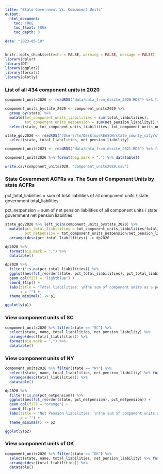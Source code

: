```yaml
---
title: "State Government Vs. Component Units"
output: 
  html_document:
    toc: TRUE
    toc_float: TRUE
    toc_depth: 3
    
date: "2023-05-10"
---
```


```r
knitr::opts_chunk$set(echo = FALSE, warning = FALSE, message = FALSE)
library(dplyr)
library(DT)
library(ggplot2)
library(forcats)
library(plotly)
```

### List of all 434 component units in 2020
```r
component_units2020 <- readRDS("data/data_from_dbsite_2020.RDS") %>% filter(!is.na(component_unit_of_id)) %>% select(state, name, total_liabilities, net_pension_liability)

component_units_bystate_2020 <- component_units2020 %>% 
  group_by(state) %>% 
  mutate(tot_component_units_liabilities = sum(total_liabilities),
         tot_component_units_netpension = sum(net_pension_liability)) %>% 
  select(state, tot_component_units_liabilities, tot_component_units_netpension) %>% distinct()

state_gov2020 <- readRDS("/Users/tn/Desktop/REASON/state_county_city/state_gov.RDS") %>% 
  select(state, total_liabilities, net_pension_liability)

component_units2021 <- readRDS("data/data_from_dbsite_2021.RDS") %>% filter(!is.na(component_unit_of_id))

component_units2020 %>% format(big.mark = ",") %>% datatable()

write.csv(component_units2020, "component_units2020.csv")
```

### State Government ACFRs vs. The Sum of Component Units by state ACFRs

pct_total_liabilities = sum of total liabilities of all component units / state government total_liabilities

pct_netpension = sum of net pension liabilities of all component units / state government net pension liabilities 


```r
state_gov2020 %>% left_join(component_units_bystate_2020) %>% 
  mutate(pct_total_liabilities = tot_component_units_liabilities/total_liabilities,
         pct_netpension = tot_component_units_netpension/net_pension_liability) %>% 
  arrange(desc(pct_total_liabilities)) -> dp2020

dp2020 %>% 
  format(big.mark = ",") %>% 
  datatable()

```

```r
dp2020 %>% 
  filter(!is.na(pct_total_liabilities)) %>% 
  ggplot(aes(fct_reorder(state, pct_total_liabilities), pct_total_liabilities)) +
  geom_col(fill = "lightblue") +
  coord_flip() +
  labs(title = "Total liabilities: \nThe sum of component units as a percentage of state government", 
       x = "") +
  theme_minimal() -> p1

ggplotly(p1)

```

### View component units of SC

```r
component_units2020 %>% filter(state == "SC") %>% 
  select(state, name, total_liabilities, net_pension_liability) %>% 
  arrange(desc(total_liabilities)) %>% 
  format(big.mark = ",") %>% 
  datatable()
```

### View component units of NY

```r
component_units2020 %>% filter(state == "NY") %>% 
  select(state, name, total_liabilities, net_pension_liability) %>% format(big.mark = ",") %>% 
  arrange(desc(total_liabilities)) %>% 
  datatable()
```

```r
dp2020 %>% 
  filter(!is.na(pct_netpension)) %>% 
  ggplot(aes(fct_reorder(state, pct_netpension), pct_netpension)) +
  geom_col(fill = "orange") +
  coord_flip() +
  labs(title = "Net Pension liabilities: \nThe sum of component units as a percentage of state government", 
       x = "") +
  theme_minimal() -> p2

ggplotly(p2)
```
### View component units of OK

```r
component_units2020 %>% filter(state == "OK") %>% 
  select(state, name, total_liabilities, net_pension_liability) %>% format(big.mark = ",") %>% 
  arrange(desc(total_liabilities)) %>% 
  datatable()
```
